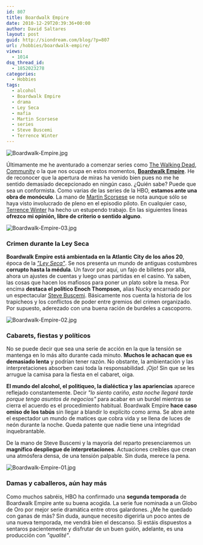 ```yaml
---
id: 807
title: Boardwalk Empire
date: 2010-12-29T20:39:36+00:00
author: David Saltares
layout: post
guid: http://siondream.com/blog/?p=807
url: /hobbies/boardwalk-empire/
views:
  - 1014
dsq_thread_id:
  - 1852023278
categories:
  - Hobbies
tags:
  - alcohol
  - Boardwalk Empire
  - drama
  - Ley Seca
  - mafia
  - Martin Scorsese
  - series
  - Steve Buscemi
  - Terrence Winter
---
```


![Boardwalk-Empire.jpg](/img/wp/Boardwalk-Empire.webp)

Últimamente me he aventurado a comenzar series como [The Walking Dead](/ocio/series/the-walking-dead/), [Community](/ocio/series/community-1%C2%AA-temporada/) o la que nos ocupa en estos momentos, **[Boardwalk Empire](http://www.imdb.com/title/tt0979432/)**. He de reconocer que la apertura de miras ha venido bien pues no me he sentido demasiado decepcionado en ningún caso. ¿Quién sabe? Puede que sea un conformista. Como varias de las series de la HBO, **estamos ante una obra de monóculo**. La mano de [Martin Scorsese](http://www.imdb.com/name/nm0000217/) se nota aunque sólo se haya visto involucrado de pleno en el episodio piloto. En cualquier caso, [Terrence Winter](http://www.imdb.com/name/nm1010540/) ha hecho un estupendo trabajo. En las siguientes líneas **ofrezco mi opinión, libre de criterio o sentido alguno**.

![Boardwalk-Empire-03.jpg](/img/wp/Boardwalk-Empire-03.webp)

### Crimen durante la Ley Seca

**Boardwalk Empire está ambientada en la Atlantic City de los años 20**, época de la _["Ley Seca"](http://es.wikipedia.org/wiki/Ley_seca)_. Se nos presenta un mundo de antiguas costumbres **corrupto hasta la médula**. Un favor por aquí, un fajo de billetes por allá, ahora un ajustes de cuentas y luego unas partidas en el casino. Ya saben, las cosas que hacen los mafiosos para poner un plato sobre la mesa. Por encima **destaca el político Enoch Thompson,** alias Nucky encarnado por un espectacular [Steve Buscemi](http://www.imdb.com/name/nm0000114/). Básicamente nos cuenta la historia de los trapicheos y los conflictos de poder entre gremios del crimen organizado. Por supuesto, aderezado con una buena ración de burdeles a cascoporro.

![Boardwalk-Empire-02.jpg](/img/wp/Boardwalk-Empire-02.webp)

### Cabarets, fiestas y políticos

No se puede decir que sea una serie de acción en la que la tensión se mantenga en lo más alto durante cada minuto. **Muchos le achacan que es demasiado lenta** y podrían tener razón. No obstante, la ambientación y las interpretaciones absorben casi toda la responsabilidad. ¡Ojo! Sin que se les arrugue la camisa para la fiesta en el cabaret, oiga.

**El mundo del alcohol, el politiqueo, la dialéctica y las apariencias** aparece reflejado constantemente. Decir _"lo siento cariño, esta noche llegaré tarde porque tengo asuntos de negocios"_ para acabar en un burdel mientras se cierra el acuerdo es el procedimiento habitual. Boardwalk Empire **hace caso omiso de los tabús** sin llegar a blandir lo explícito como arma. Se abre ante el espectador un mundo de matices que cobra vida y se llena de luces de neón durante la noche. Queda patente que nadie tiene una integridad inquebrantable.

De la mano de Steve Buscemi y la mayoría del reparto presenciaremos un **magnífico despliegue de interpretaciones**. Actuaciones creíbles que crean una atmósfera densa, de una tensión palpable. Sin duda, merece la pena.

![Boardwalk-Empire-01.jpg](/img/wp/Boardwalk-Empire-01.webp)

### Damas y caballeros, aún hay más

Como muchos sabréis, HBO ha confirmado una **segunda temporada** de Boardwalk Empire ante su buena acogida. La serie fue nominada a un Globo de Oro por mejor serie dramática entre otros galardones. ¿Me he quedado con ganas de más? Sin duda, aunque necesito digerirla un poco antes de una nueva temporada, me vendrá bien el descanso. Si estáis dispuestos a sentaros pacientemente y disfrutar de un buen guión, adelante, es una producción con _"qualité"_.
